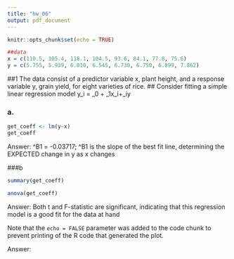 ```yaml
---
title: "hw_06"
output: pdf_document
---
```


```r
knitr::opts_chunk$set(echo = TRUE)
```

```r
##data
x = c(110.5, 105.4, 118.1, 104.5, 93.6, 84.1, 77.8, 75.6)
y = c(5.755, 5.939, 6.010, 6.545, 6.730, 6.750, 6.899, 7.862)
```

##1 The data consist of a predictor variable x, plant height, and a response variable y, grain yield, for eight varieties of rice.
##  Consider fitting a simple linear regression model y_i = \beta_0 + \beta_1x_i+\varepsilon_iy 

### a.
```r
get_coeff <- lm(y~x)
get_coeff
```
Answer: ^B1 = -0.03717; ^B1 is the slope of the best fit line, determining the EXPECTED change in y as x changes

###b

```r
summary(get_coeff)
```
```r
anova(get_coeff)
```


Answer: Both t and F-statistic are significant, indicating that this regression model is a good fit for the data at hand



Note that the `echo = FALSE` parameter was added to the code chunk to prevent printing of the R code that generated the plot.


Answer: 
